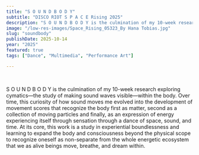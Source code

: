```yaml
---
title: "S O U N D B O D Y"
subtitle: "DISCO RIOT S P A C E Rising 2025"
description: "S O U N D B O D Y is the culmination of my 10-week research exploring cymatics—the study of making sound waves visible—within the body. "
image: "/low-res-images/Space_Rising_05323_By Hana Tobias.jpg"
slug: "soundbody"
publishDate: 2025-10-14
year: "2025"
featured: true
tags: ["Dance", "Multimedia", "Performance Art"]

---
```



<YouTube id="Ck8jzOpqXIk" />

<br />

S O U N D B O D Y is the culmination of my 10-week research exploring cymatics—the study of making sound waves visible—within the body. Over time, this curiosity of how sound moves me evolved into the development of movement scores that recognize the body first as matter, second as a collection of moving particles and finally, as an expression of energy experiencing itself through sensation through a dance of space, sound, and time. At its core, this work is a study in experiential boundlessness and learning to expand the body and consciousness beyond the physical scope to recognize oneself as non-separate from the whole energetic ecosystem that we as alive beings move, breathe, and dream within.